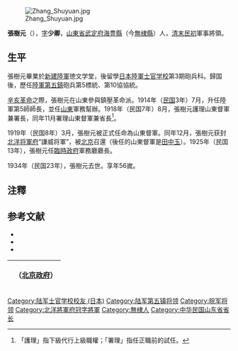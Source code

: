[[File:Zhang_Shuyuan.jpg|thumb]]

'''張樹元'''（{{bd|1879年||1934年|}}），[[表字|字]]'''少卿'''，[[山東省|山東省]][[武定府|武定府]][[無棣縣|海豊縣]]（今[[無棣縣|無棣縣]]）人，[[清朝|清末]][[中華民国|民初]]軍事將領。

== 生平 ==
張樹元畢業於[[新建陸軍|新建陸軍]]徳文学堂，後留學[[日本陸軍士官学校|日本陸軍士官学校]]第3期砲兵科。歸国後，歷任[[陸軍第五鎮|陸軍第五鎮]]砲兵第5標統、第10協協統。

[[辛亥革命|辛亥革命]]之際，張樹元在山東參與鎮壓革命派。1914年（[[民国紀元|民国]]3年）7月，升任陸軍第5師師長，並任[[山東省_(中華民国)|山東]]軍務幫辦。1918年（民国7年）8月，張樹元護理山東督軍兼署長，同年11月署理山東督軍兼省長<ref>「護理」指下級代行上級職權；「署理」指任正職前的試任。</ref>。

1919年（民国8年）3月，張樹元被正式任命為山東督軍。同年12月，張樹元获封[[北洋将軍府|北洋将軍府]]“謙威将軍”，被[[北京市|北京]]召還（後任的山東督軍是[[田中玉|田中玉]]）。1925年（民国13年），張樹元任[[中华民国临时政府_(段祺瑞)|臨時政府]]軍務廳廳長。

1934年（民国23年），張樹元去世。享年56嵗。

== 注釋 ==
{{reflist}}
== 参考文献 ==
* <span style="font-size:90%;">{{Cite book<!--|和書-->|author = 来新夏|title = 北洋軍閥史 下冊|year = 2000|publisher = [[南開大学|南開大学]]出版社|isbn = 7-310-01517-7}}</span>
* <span style="font-size:90%;">{{Cite book<!--|和書-->|author = 徐友春主編|title = 民国人物大辞典 増訂版|year = 2007|publisher = 河北人民出版社|isbn = 978-7-202-03014-1}}</span>
* <span style="font-size:90%;">{{Cite book<!--|和書-->|author = 劉寿林 編|title = 民国職官年表|year = 1995|publisher = [[中華書局|中華書局]]|isbn = 7-101-01320-1}}</span>

{| class="wikitable" style="margin:0 auto"
|- 
!　{{CHN1912}}（[[中华民国北京政府|北京政府]]）
{{先代次代|[[山東省_(中華民国)|山東]]督軍|<small>1918年6月 - 1919年12月<br>（1919年3月護理・署理）</small>|[[張懷芝|張懷芝]]|[[田中玉|田中玉]]}}
|}
{{山东行政长官|北}}
{{DEFAULTSORT:Zhang張}}
[[Category:陆军士官学校校友_(日本)|Category:陆军士官学校校友 (日本)]]
[[Category:陆军第五镇将领|Category:陆军第五镇将领]]
[[Category:皖军将领|Category:皖军将领]]
[[Category:北洋將軍府冠字將軍|Category:北洋將軍府冠字將軍]]
[[Category:無棣人|Category:無棣人]]
[[Category:中华民国山东省省长|Category:中华民国山东省省长]]